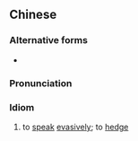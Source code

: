 {{also|闪烁其词}}
==Chinese==
{{zh-forms|s=闪烁其词|type=211}}

===Alternative forms===
* {{zh-l|閃爍其辭}}

===Pronunciation===
{{zh-pron
|m=shǎnshuò qící
|cat=id
}}

===Idiom===
{{zh-idiom}}

# to [[speak]] [[evasively]]; to [[hedge]]